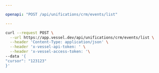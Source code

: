 ```yaml
---

openapi: "POST /api/unifications/crm/events/list"

---
```


  <RequestExample>
  
  ```bash Request
  curl --request POST \
    --url https://app.vessel.dev/api/unifications/crm/events/list \
    --header 'Content-Type: application/json' \
    --header 'x-vessel-api-token: ' \
    --header 'x-vessel-access-token: '\ 
  --data '{
  "cursor": "123123"
}'
  ```
  
  </RequestExample>
  
  

